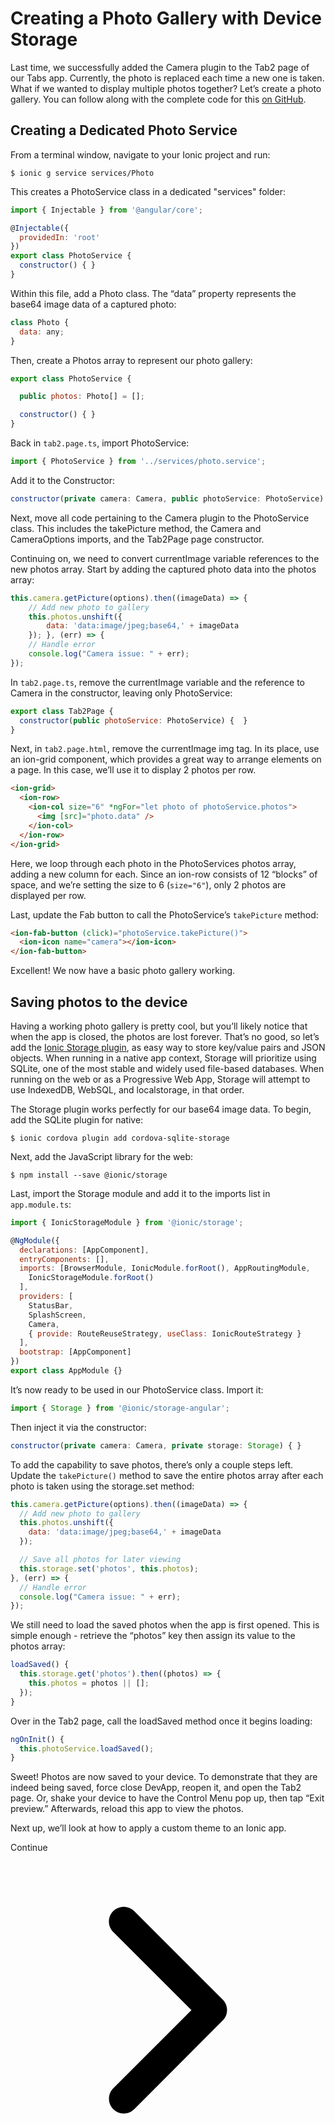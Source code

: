 
# Creating a Photo Gallery with Device Storage

Last time, we successfully added the Camera plugin to the Tab2 page of our Tabs app. Currently, the photo is replaced each time a new one is taken. What if we wanted to display multiple photos together? Let’s create a photo gallery. You can follow along with the complete code for this [on GitHub](https://github.com/ionic-team/photo-gallery-tutorial-ionic4).

## Creating a Dedicated Photo Service

From a terminal window, navigate to your Ionic project and run:

```shell
$ ionic g service services/Photo
```

This creates a PhotoService class in a dedicated "services" folder:

```Javascript
import { Injectable } from '@angular/core';

@Injectable({
  providedIn: 'root'
})
export class PhotoService {
  constructor() { }
}
```

Within this file, add a Photo class. The “data” property represents the base64 image data of a captured photo:

```Javascript
class Photo {
  data: any;
}
```

Then, create a Photos array to represent our photo gallery:

```Javascript
export class PhotoService {

  public photos: Photo[] = [];

  constructor() { }
}
```

Back in `tab2.page.ts`, import PhotoService:

```Javascript
import { PhotoService } from '../services/photo.service';
```

Add it to the Constructor:

```Javascript
constructor(private camera: Camera, public photoService: PhotoService) {  }
```

Next, move all code pertaining to the Camera plugin to the PhotoService class. This includes the takePicture method, the Camera and CameraOptions imports, and the Tab2Page page constructor.

Continuing on, we need to convert currentImage variable references to the new photos array. Start by adding the captured photo data into the photos array:

```Javascript
this.camera.getPicture(options).then((imageData) => {
    // Add new photo to gallery
    this.photos.unshift({
        data: 'data:image/jpeg;base64,' + imageData
    }); }, (err) => {
    // Handle error
    console.log("Camera issue: " + err);
});
```

In `tab2.page.ts`, remove the currentImage variable and the reference to Camera in the constructor, leaving only PhotoService:

```Javascript
export class Tab2Page {
  constructor(public photoService: PhotoService) {  }
}
```

Next, in `tab2.page.html`, remove the currentImage img tag. In its place, use an ion-grid component, which provides a great way to arrange elements on a page. In this case, we’ll use it to display 2 photos per row.

```html
<ion-grid>
  <ion-row>
    <ion-col size="6" *ngFor="let photo of photoService.photos">
      <img [src]="photo.data" />
    </ion-col>
  </ion-row>
</ion-grid>
```

Here, we loop through each photo in the PhotoServices photos array, adding a new column for each. Since an ion-row consists of 12 “blocks” of space, and we’re setting the size to 6 (`size="6"`), only 2 photos are displayed per row.

Last, update the Fab button to call the PhotoService’s `takePicture` method:

```Html
<ion-fab-button (click)="photoService.takePicture()">
  <ion-icon name="camera"></ion-icon>
</ion-fab-button>
```

Excellent! We now have a basic photo gallery working.

## Saving photos to the device

Having a working photo gallery is pretty cool, but you’ll likely notice that when the app is closed, the photos are lost forever. That’s no good, so let’s add the [Ionic Storage plugin](https://ionicframework.com/docs/storage/), as easy way to store key/value pairs and JSON objects. When running in a native app context, Storage will prioritize using SQLite, one of the most stable and widely used file-based databases. When running on the web or as a Progressive Web App, Storage will attempt to use IndexedDB, WebSQL, and localstorage, in that order.

The Storage plugin works perfectly for our base64 image data. To begin, add the SQLite plugin for native:

```shell
$ ionic cordova plugin add cordova-sqlite-storage
```

Next, add the JavaScript library for the web:

```shell
$ npm install --save @ionic/storage
```

Last, import the Storage module and add it to the imports list in `app.module.ts`:

```Javascript
import { IonicStorageModule } from '@ionic/storage';

@NgModule({
  declarations: [AppComponent],
  entryComponents: [],
  imports: [BrowserModule, IonicModule.forRoot(), AppRoutingModule,
    IonicStorageModule.forRoot()
  ],
  providers: [
    StatusBar,
    SplashScreen,
    Camera,
    { provide: RouteReuseStrategy, useClass: IonicRouteStrategy }
  ],
  bootstrap: [AppComponent]
})
export class AppModule {}
```

It’s now ready to be used in our PhotoService class. Import it:

```Javascript
import { Storage } from '@ionic/storage-angular';
```

Then inject it via the constructor:

```Javascript
constructor(private camera: Camera, private storage: Storage) { }
```

To add the capability to save photos, there’s only a couple steps left. Update the `takePicture()` method to save the entire photos array after each photo is taken using the storage.set method:

```Javascript
this.camera.getPicture(options).then((imageData) => {
  // Add new photo to gallery
  this.photos.unshift({
    data: 'data:image/jpeg;base64,' + imageData
  });

  // Save all photos for later viewing
  this.storage.set('photos', this.photos);
}, (err) => {
  // Handle error
  console.log("Camera issue: " + err);
});
```

We still need to load the saved photos when the app is first opened. This is simple enough - retrieve the “photos” key then assign its value to the photos array:

```Javascript
loadSaved() {
  this.storage.get('photos').then((photos) => {
    this.photos = photos || [];
  });
}
```

Over in the Tab2 page, call the loadSaved method once it begins loading:

```Javascript
ngOnInit() {
  this.photoService.loadSaved();
}
```

Sweet! Photos are now saved to your device. To demonstrate that they are indeed being saved, force close DevApp, reopen it, and open the Tab2 page. Or, shake your device to have the Control Menu pop up, then tap “Exit preview.” Afterwards, reload this app to view the photos.

Next up, we’ll look at how to apply a custom theme to an Ionic app.

<div style={{ textAlign: 'right' }}>
  <DocsButton href="theming">
    Continue
    <svg viewBox="0 0 512 512">
      <path d="M294.1 256L167 129c-9.4-9.4-9.4-24.6 0-33.9s24.6-9.3 34 0L345 239c9.1 9.1 9.3 23.7.7 33.1L201.1 417c-4.7 4.7-10.9 7-17 7s-12.3-2.3-17-7c-9.4-9.4-9.4-24.6 0-33.9l127-127.1z"></path>
    </svg>
  </DocsButton>
</div>
